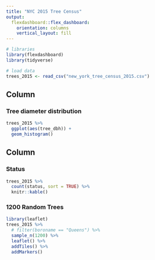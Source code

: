 ```yaml
---
title: "NYC 2015 Tree Census"
output: 
  flexdashboard::flex_dashboard:
    orientation: columns
    vertical_layout: fill
---
```


```r
# libraries
library(flexdashboard)
library(tidyverse)

# load data
trees_2015 <- read_csv("new_york_tree_census_2015.csv")
```

Column {data-width=650}
-----------------------------------------------------------------------

### Tree diameter distribution

```r
trees_2015 %>% 
  ggplot(aes(tree_dbh)) +
  geom_histogram()
```

Column {data-width=350}
-----------------------------------------------------------------------

### Status

```r
trees_2015 %>% 
  count(status, sort = TRUE) %>% 
  knitr::kable()
```

### 1200 Random Trees

```r
library(leaflet)
trees_2015 %>% 
  # filter(boroname == "Queens") %>% 
  sample_n(1200) %>%
  leaflet() %>%
  addTiles() %>%
  addMarkers()
```

